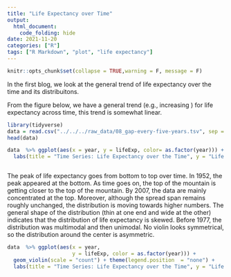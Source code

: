 ---
title: "Life Expectancy over Time"
output:
  html_document:
    code_folding: hide
date: 2021-11-20
categories: ["R"]
tags: ["R Markdown", "plot", "life expectancy"]
---

```{r setup, include=FALSE}
knitr::opts_chunk$set(collapse = TRUE,warning = F, message = F)
```


In the first blog, we look at the general trend of life expectancy over the time and its distribuitons.

From the figure below, we have a general trend (e.g., increasing ) for life expectancy across time, this trend is somewhat linear.


```{r}
library(tidyverse)
data = read.csv("../../../raw_data/08_gap-every-five-years.tsv", sep = "\t")
head(data)

data  %>% ggplot(aes(x = year, y = lifeExp, color= as.factor(year))) + geom_jitter() + theme(legend.position  = "none") +
  labs(title = "Time Series: Life Expectancy over the Time", y = "Life Expectancy (years)", x = 'Years')



```



The peak of life expectancy goes from bottom to top over time. In 1952, the peak appeared at the bottom. As time goes on, the top of the mountain is getting closer to the top of the mountain. By 2007, the data are mainly concentrated at the top. Moreover, although the spread span remains roughly unchanged, the distribution is moving towards higher numbers. The general shape of the distribution (thin at one end and wide at the other) indicates that the distribution of life expectancy is skewed. Before 1977, the distribution was multimodal and then unimodal. No violin looks symmetrical, so the distribution around the center is asymmetric.


```{r}
data  %>% ggplot(aes(x = year, 
                     y = lifeExp, color = as.factor(year))) + 
  geom_violin(scale = "count") + theme(legend.position  = "none") +
  labs(title = "Time Series: Life Expectancy over the Time", y = "Life Expectancy (years)", x = 'Years')
```

